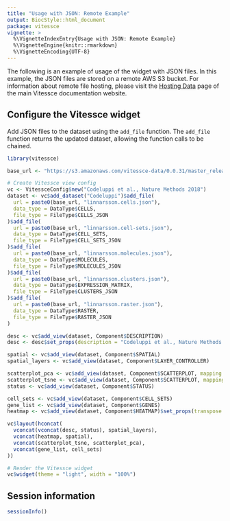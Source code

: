 ```yaml
---
title: "Usage with JSON: Remote Example"
output: BiocStyle::html_document
package: vitessce
vignette: >
  %\VignetteIndexEntry{Usage with JSON: Remote Example}
  %\VignetteEngine{knitr::rmarkdown}
  %\VignetteEncoding{UTF-8}
---
```


The following is an example of usage of the widget with JSON files. In this example, the JSON files are stored on a remote AWS S3 bucket. For information about remote file hosting, please visit the [Hosting Data](http://vitessce.io/docs/data-hosting/) page of the main Vitessce documentation website.

## Configure the Vitessce widget

Add JSON files to the dataset using the `add_file` function. The `add_file` function returns the updated dataset, allowing the function calls to be chained.

```r
library(vitessce)

base_url <- "https://s3.amazonaws.com/vitessce-data/0.0.31/master_release/linnarsson/"

# Create Vitessce view config
vc <- VitessceConfig$new("Codeluppi et al., Nature Methods 2018")
dataset <- vc$add_dataset("Codeluppi")$add_file(
  url = paste0(base_url, "linnarsson.cells.json"),
  data_type = DataType$CELLS,
  file_type = FileType$CELLS_JSON
)$add_file(
  url = paste0(base_url, "linnarsson.cell-sets.json"),
  data_type = DataType$CELL_SETS,
  file_type = FileType$CELL_SETS_JSON
)$add_file(
  url = paste0(base_url, "linnarsson.molecules.json"),
  data_type = DataType$MOLECULES,
  file_type = FileType$MOLECULES_JSON
)$add_file(
  url = paste0(base_url, "linnarsson.clusters.json"),
  data_type = DataType$EXPRESSION_MATRIX,
  file_type = FileType$CLUSTERS_JSON
)$add_file(
  url = paste0(base_url, "linnarsson.raster.json"),
  data_type = DataType$RASTER,
  file_type = FileType$RASTER_JSON
)

desc <- vc$add_view(dataset, Component$DESCRIPTION)
desc <- desc$set_props(description = "Codeluppi et al., Nature Methods 2018: Spatial organization of the somatosensory cortex revealed by osmFISH.")

spatial <- vc$add_view(dataset, Component$SPATIAL)
spatial_layers <- vc$add_view(dataset, Component$LAYER_CONTROLLER)

scatterplot_pca <- vc$add_view(dataset, Component$SCATTERPLOT, mapping = "PCA")
scatterplot_tsne <- vc$add_view(dataset, Component$SCATTERPLOT, mapping = "t-SNE")
status <- vc$add_view(dataset, Component$STATUS)

cell_sets <- vc$add_view(dataset, Component$CELL_SETS)
gene_list <- vc$add_view(dataset, Component$GENES)
heatmap <- vc$add_view(dataset, Component$HEATMAP)$set_props(transpose = TRUE)

vc$layout(hconcat(
  vconcat(vconcat(desc, status), spatial_layers),
  vconcat(heatmap, spatial),
  vconcat(scatterplot_tsne, scatterplot_pca),
  vconcat(gene_list, cell_sets)
))

# Render the Vitessce widget
vc$widget(theme = "light", width = "100%")
```

## Session information

```r
sessionInfo()
```



